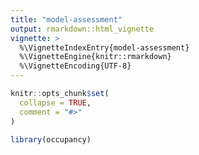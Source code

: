 ```yaml
---
title: "model-assessment"
output: rmarkdown::html_vignette
vignette: >
  %\VignetteIndexEntry{model-assessment}
  %\VignetteEngine{knitr::rmarkdown}
  %\VignetteEncoding{UTF-8}
---
```


```r
knitr::opts_chunk$set(
  collapse = TRUE,
  comment = "#>"
)
```

```r
library(occupancy)
```
